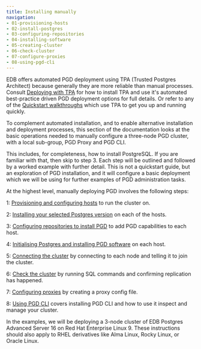 ```yaml
---
title: Installing manually
navigation:
- 01-provisioning-hosts
- 02-install-postgres
- 03-configuring-repositories
- 04-installing-software
- 05-creating-cluster
- 06-check-cluster
- 07-configure-proxies
- 08-using-pgd-cli
---
```


EDB offers automated PGD deployment using TPA (Trusted Postgres Architect) because generally they are more reliable than manual processes. 
Consult [Deploying with TPA](../tpa/) for how to install TPA and use it's automated best-practice driven PGD deployment options for full details.
Or refer to any of the [Quickstart walkthroughs](../quickstart/) which use TPA to get you up and running quickly.

To complement automated installation, and to enable alternative installation and deployment processes, this section of the documentation looks at the basic operations needed to manually configure a three-node PGD cluster, with a local sub-group, PGD Proxy and PGD CLI.

This includes, for completeness, how to install PostgreSQL.
If you are familiar with that, then skip to step 3.
Each step will be outlined and followed by a worked example with further detail. 
This is not a quickstart guide, but an exploration of PGD installation, and it will configure a basic deployment which we will be using for further examples of PGD administration tasks.



At the highest level, manually deploying PGD involves the following steps:

1: [Provisioning and configuring hosts](01-provisioning-hosts) to run the cluster on.

2: [Installing your selected Postgres version](02-install-postgres) on each of the hosts.

3: [Configuring repositories to install PGD](03-configuring-repositories) to add PGD capabilities to each host.

4: [Initialising Postgres and installing PGD software](04-installing-software) on each host.

5: [Connecting the cluster](05-creating-cluster) by connecting to each node and telling it to join the cluster.

6: [Check the cluster](06-check-cluster) by running SQL commands and confirming replication has happened.

7: [Configuring proxies](07-configure-proxies) by creating a proxy config file.

8: [Using PGD CLI](08-using-pgd-cli) covers installing PGD CLI and how to use it inspect and manage your cluster.

In the examples, we will be deploying a 3-node cluster of EDB Postgres Advanced Server 16 on Red Hat Enterprise Linux 9. These instructions should also apply to RHEL derivatives like Alma Linux, Rocky Linux, or Oracle Linux.






